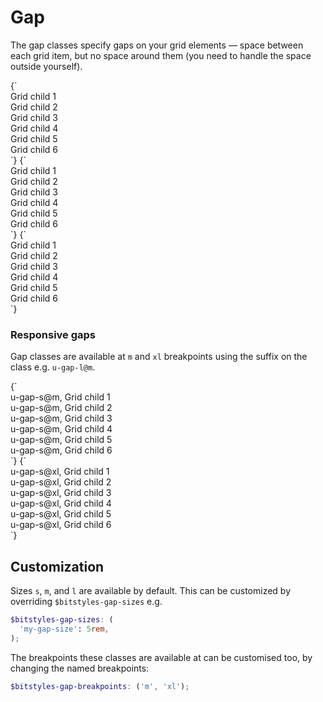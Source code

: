 
<Meta title="Utilities/gap" />

# Gap

The gap classes specify gaps on your grid elements — space between each grid item, but no space around them (you need to handle the space outside yourself).

<Canvas>
  <Story name="u-gap-s">
    {`
      <div class="u-grid u-padding-m u-gap-s u-bg-gray-10">
        <div class="u-bg-background u-padding-m a-card">Grid child 1</div>
        <div class="u-bg-background u-padding-m a-card">Grid child 2</div>
        <div class="u-bg-background u-padding-m a-card">Grid child 3</div>
        <div class="u-bg-background u-padding-m a-card">Grid child 4</div>
        <div class="u-bg-background u-padding-m a-card">Grid child 5</div>
        <div class="u-bg-background u-padding-m a-card">Grid child 6</div>
      </div>
    `}
  </Story>
  <Story name="u-gap-m">
    {`
      <div class="u-grid u-padding-m u-gap-m u-bg-gray-10">
        <div class="u-bg-background u-padding-m a-card">Grid child 1</div>
        <div class="u-bg-background u-padding-m a-card">Grid child 2</div>
        <div class="u-bg-background u-padding-m a-card">Grid child 3</div>
        <div class="u-bg-background u-padding-m a-card">Grid child 4</div>
        <div class="u-bg-background u-padding-m a-card">Grid child 5</div>
        <div class="u-bg-background u-padding-m a-card">Grid child 6</div>
      </div>
    `}
  </Story>
  <Story name="u-gap-l">
    {`
      <div class="u-grid u-padding-m u-gap-l u-bg-gray-10">
        <div class="u-bg-background u-padding-m a-card">Grid child 1</div>
        <div class="u-bg-background u-padding-m a-card">Grid child 2</div>
        <div class="u-bg-background u-padding-m a-card">Grid child 3</div>
        <div class="u-bg-background u-padding-m a-card">Grid child 4</div>
        <div class="u-bg-background u-padding-m a-card">Grid child 5</div>
        <div class="u-bg-background u-padding-m a-card">Grid child 6</div>
      </div>
    `}
  </Story>
</Canvas>

### Responsive gaps

Gap classes are available at `m` and `xl` breakpoints using the suffix on the class e.g. `u-gap-l@m`.

<Canvas isColumn>
  <Story name="u-gap-s@m">
    {`
      <div class="u-grid u-padding-m u-gap-s@m u-bg-gray-10">
        <div class="u-bg-background u-padding-m a-card">u-gap-s@m, Grid child 1</div>
        <div class="u-bg-background u-padding-m a-card">u-gap-s@m, Grid child 2</div>
        <div class="u-bg-background u-padding-m a-card">u-gap-s@m, Grid child 3</div>
        <div class="u-bg-background u-padding-m a-card">u-gap-s@m, Grid child 4</div>
        <div class="u-bg-background u-padding-m a-card">u-gap-s@m, Grid child 5</div>
        <div class="u-bg-background u-padding-m a-card">u-gap-s@m, Grid child 6</div>
      </div>
    `}
  </Story>
  <Story name="u-gap-s@xl">
    {`
      <div class="u-grid u-padding-m u-gap-s@xl u-bg-gray-10">
        <div class="u-bg-background u-padding-m a-card">u-gap-s@xl, Grid child 1</div>
        <div class="u-bg-background u-padding-m a-card">u-gap-s@xl, Grid child 2</div>
        <div class="u-bg-background u-padding-m a-card">u-gap-s@xl, Grid child 3</div>
        <div class="u-bg-background u-padding-m a-card">u-gap-s@xl, Grid child 4</div>
        <div class="u-bg-background u-padding-m a-card">u-gap-s@xl, Grid child 5</div>
        <div class="u-bg-background u-padding-m a-card">u-gap-s@xl, Grid child 6</div>
      </div>
    `}
  </Story>
</Canvas>

## Customization

Sizes `s`, `m`, and `l` are available by default. This can be customized by overriding `$bitstyles-gap-sizes` e.g.

```scss
$bitstyles-gap-sizes: (
  'my-gap-size': 5rem,
);
```

The breakpoints these classes are available at can be customised too, by changing the named breakpoints:

```scss
$bitstyles-gap-breakpoints: ('m', 'xl');
```

